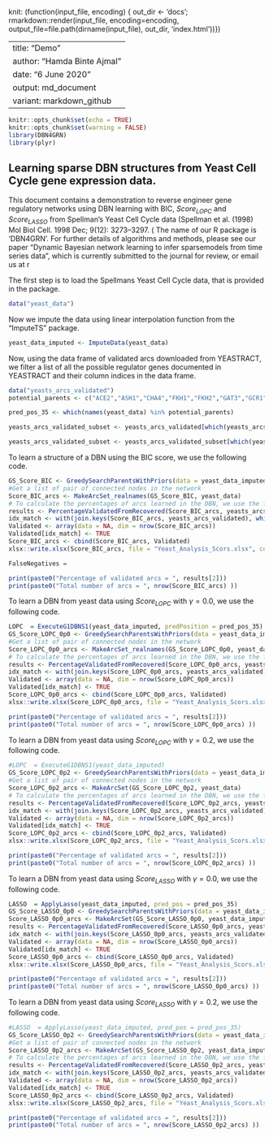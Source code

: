 knit: (function(input_file, encoding) {
  out_dir <- 'docs';
  rmarkdown::render(input_file,
 encoding=encoding,
 output_file=file.path(dirname(input_file), out_dir, 'index.html'))})
 
---
title: "Demo"
author: "Hamda Binte Ajmal"
date: "6 June 2020"
output:  md_document
variant: markdown_github
---

```r
knitr::opts_chunk$set(echo = TRUE)
knitr::opts_chunk$set(warning = FALSE)
library(DBN4GRN)
library(plyr)
```

## Learning sparse DBN structures from Yeast Cell Cycle gene expression data.
This document contains a demonstration to reverse engineer gene regulatory networks using DBN learning with BIC, $Score_{LOPC}$ and $Score_{LASSO}$ from Spellman's Yeast Cell Cycle data (Spellman et al. (1998) Mol Biol Cell. 1998 Dec; 9(12): 3273–3297. (\href{https://www.ncbi.nlm.nih.gov/pmc/articles/PMC25624/})
The name of our R package is 'DBN4GRN'. For further details of algorithms and methods, please see our paper "Dynamic Bayesian network learning to infer sparsemodels from time series data", which is currently submitted to the \textit{Bioinformatics} journal for review, or email us at \href{h.ajmal1@nuigalway.ie} or \href{michael.madden@nuigalway.ie}.

The first step is to load the Spellmans Yeast Cell Cycle data, that is provided in the package. 
```r
data("yeast_data")
```

Now we impute the data using linear interpolation function from the "ImputeTS" package.
```r
yeast_data_imputed <- ImputeData(yeast_data)
```


Now, using the data frame of validated arcs downloaded from YEASTRACT, we filter a list of all the possible regulator genes documented in YEASTRACT and their column indices in the data frame.

```r
data("yeasts_arcs_validated")
potential_parents <- c("ACE2","ASH1","CHA4","FKH1","FKH2","GAT3","GCR1","HCM1","KAR4","MBP1", "MCM1","MET28","MIG2","NDD1","PHD1","PLM2","RAP1","RDS2","RME1","RPI1","SRD1","STB5","STP2","STP4","SUT1","SWI4","SWI5","SWI6","TBF1","TEC1","TOS4","WTM1","WTM2","YHP1","YOX1")

pred_pos_35 <- which(names(yeast_data) %in% potential_parents)

yeasts_arcs_validated_subset <- yeasts_arcs_validated[which(yeasts_arcs_validated$from %in% colnames(yeast_data_imputed)),]

yeasts_arcs_validated_subset <- yeasts_arcs_validated_subset[which(yeasts_arcs_validated_subset$to %in% colnames(yeast_data_imputed)),]

```
To learn a structure of a DBN using the BIC score, we use the following code.
```r
GS_Score_BIC <- GreedySearchParentsWithPriors(data = yeast_data_imputed, score_mat = NULL, maxP = Inf, gamma = 0.0,score = "BIC", pred_pos = pred_pos_35)
#Get a list of pair of connected nodes in the network
Score_BIC_arcs <- MakeArcSet_realnames(GS_Score_BIC, yeast_data)
# To calculate the percentages of arcs learned in the DBN, we use the following function
results <- PercentageValidatedFromRecovered(Score_BIC_arcs, yeasts_arcs_validated)
idx_match <- with(join.keys(Score_BIC_arcs, yeasts_arcs_validated), which(x %in% y))
Validated <- array(data = NA, dim = nrow(Score_BIC_arcs))
Validated[idx_match] <- TRUE
Score_BIC_arcs <- cbind(Score_BIC_arcs, Validated)
xlsx::write.xlsx(Score_BIC_arcs, file = "Yeast_Analysis_Scors.xlsx", col.names = TRUE, row.names = FALSE, sheetName = "BIC Score", showNA = FALSE)

FalseNegatives = 

```

```r
print(paste0("Percentage of validated arcs = ", results[2]))
print(paste0("Total number of arcs = ", nrow(Score_BIC_arcs) ))
```

To learn a DBN from yeast data using $Score_{LOPC}$ with $\gamma = 0.0$, we use the following code.
```r
LOPC  = ExecuteG1DBNS1(yeast_data_imputed, predPosition = pred_pos_35)
GS_Score_LOPC_0p0 <- GreedySearchParentsWithPriors(data = yeast_data_imputed, score_mat = LOPC$S1ls, maxP = Inf, gamma = 0.0,score = "Score_LOPC", pred_pos = pred_pos_35)
#Get a list of pair of connected nodes in the network
Score_LOPC_0p0_arcs <- MakeArcSet_realnames(GS_Score_LOPC_0p0, yeast_data)
# To calculate the percentages of arcs learned in the DBN, we use the following function
results <- PercentageValidatedFromRecovered(Score_LOPC_0p0_arcs, yeasts_arcs_validated)
idx_match <- with(join.keys(Score_LOPC_0p0_arcs, yeasts_arcs_validated), which(x %in% y))
Validated <- array(data = NA, dim = nrow(Score_LOPC_0p0_arcs))
Validated[idx_match] <- TRUE
Score_LOPC_0p0_arcs <- cbind(Score_LOPC_0p0_arcs, Validated)
xlsx::write.xlsx(Score_LOPC_0p0_arcs, file = "Yeast_Analysis_Scors.xlsx", col.names = TRUE, row.names = FALSE, sheetName = "Score_LOPC-gamma = 0.0", append = TRUE, showNA = FALSE)

```

```r
print(paste0("Percentage of validated arcs = ", results[2]))
print(paste0("Total number of arcs = ", nrow(Score_LOPC_0p0_arcs) ))

```

To learn a DBN from yeast data using $Score_{LOPC}$ with $\gamma = 0.2$, we use the following code.
```r
#LOPC  = ExecuteG1DBNS1(yeast_data_imputed)
GS_Score_LOPC_0p2 <- GreedySearchParentsWithPriors(data = yeast_data_imputed, score_mat = LOPC$S1ls, maxP = Inf, gamma = 0.2,score = "Score_LOPC", pred_pos = pred_pos_35)
#Get a list of pair of connected nodes in the network
Score_LOPC_0p2_arcs <- MakeArcSet(GS_Score_LOPC_0p2, yeast_data)
# To calculate the percentages of arcs learned in the DBN, we use the following function
results <- PercentageValidatedFromRecovered(Score_LOPC_0p2_arcs, yeasts_arcs_validated)
idx_match <- with(join.keys(Score_LOPC_0p2_arcs, yeasts_arcs_validated), which(x %in% y))
Validated <- array(data = NA, dim = nrow(Score_LOPC_0p2_arcs))
Validated[idx_match] <- TRUE
Score_LOPC_0p2_arcs <- cbind(Score_LOPC_0p2_arcs, Validated)
xlsx::write.xlsx(Score_LOPC_0p2_arcs, file = "Yeast_Analysis_Scors.xlsx", col.names = TRUE, row.names = FALSE, sheetName = "Score_LOPC-gamma = 0.2", append = TRUE, showNA = FALSE)


```

```r
print(paste0("Percentage of validated arcs = ", results[2]))
print(paste0("Total number of arcs = ", nrow(Score_LOPC_0p2_arcs) ))


```
To learn a DBN from yeast data using $Score_{LASSO}$ with $\gamma = 0.0$, we use the following code.
```r
LASSO  = ApplyLasso(yeast_data_imputed, pred_pos = pred_pos_35)
GS_Score_LASSO_0p0 <- GreedySearchParentsWithPriors(data = yeast_data_imputed, score_mat = LASSO, maxP = Inf, gamma = 0.0,score = "Score_LASSO", pred_pos = pred_pos_35)
Score_LASSO_0p0_arcs <- MakeArcSet(GS_Score_LASSO_0p0, yeast_data_imputed)
results <- PercentageValidatedFromRecovered(Score_LASSO_0p0_arcs, yeasts_arcs_validated)
idx_match <- with(join.keys(Score_LASSO_0p0_arcs, yeasts_arcs_validated), which(x %in% y))
Validated <- array(data = NA, dim = nrow(Score_LASSO_0p0_arcs))
Validated[idx_match] <- TRUE
Score_LASSO_0p0_arcs <- cbind(Score_LASSO_0p0_arcs, Validated)
xlsx::write.xlsx(Score_LASSO_0p0_arcs, file = "Yeast_Analysis_Scors.xlsx", col.names = TRUE, row.names = FALSE, sheetName = "Score_LASSO-gamma = 0.0", append = TRUE, showNA = FALSE)

```

```r
print(paste0("Percentage of validated arcs = ", results[2]))
print(paste0("Total number of arcs = ", nrow(Score_LASSO_0p0_arcs) ))


```
To learn a DBN from yeast data using $Score_{LASSO}$ with $\gamma = 0.2$, we use the following code.
```r
#LASSO  = ApplyLasso(yeast_data_imputed, pred_pos = pred_pos_35)
GS_Score_LASSO_0p2 <- GreedySearchParentsWithPriors(data = yeast_data_imputed, score_mat = LASSO, maxP = Inf, gamma = 0.2,score = "Score_LASSO", pred_pos = pred_pos_35)
#Get a list of pair of connected nodes in the network
Score_LASSO_0p2_arcs <- MakeArcSet(GS_Score_LASSO_0p2, yeast_data_imputed)
# To calculate the percentages of arcs learned in the DBN, we use the following function
results <- PercentageValidatedFromRecovered(Score_LASSO_0p2_arcs, yeasts_arcs_validated)
idx_match <- with(join.keys(Score_LASSO_0p2_arcs, yeasts_arcs_validated), which(x %in% y))
Validated <- array(data = NA, dim = nrow(Score_LASSO_0p2_arcs))
Validated[idx_match] <- TRUE
Score_LASSO_0p2_arcs <- cbind(Score_LASSO_0p2_arcs, Validated)
xlsx::write.xlsx(Score_LASSO_0p2_arcs, file = "Yeast_Analysis_Scors.xlsx", col.names = TRUE, row.names = FALSE, sheetName = "Score_LASSO-gamma = 0.2", append = TRUE, showNA = FALSE)


```

```r
print(paste0("Percentage of validated arcs = ", results[2]))
print(paste0("Total number of arcs = ", nrow(Score_LASSO_0p2_arcs) ))

```

